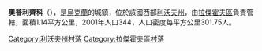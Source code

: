 {{coord|50|12|20|N|24|45|1|E|scale:100000|display=title}}

'''奧普利齊科'''（{{lang-uk|Опліцько}}），是[[烏克蘭|烏克蘭]]的城鎮，位於該國西部[[利沃夫州|利沃夫州]]，由[[拉傑霍夫區|拉傑霍夫區]]負責管轄，面積1.14平方公里，2001年人口344，人口密度每平方公里301.75人。

[[Category:利沃夫州村落|Category:利沃夫州村落]]
[[Category:拉傑霍夫區村落|Category:拉傑霍夫區村落]]


{{Lviv-geo-stub}}